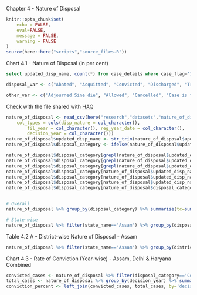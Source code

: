 
Chapter 4 - Nature of Disposal

```r
knitr::opts_chunk$set(
	echo = FALSE,
	eval=FALSE,
	message = FALSE,
	warning = FALSE
)
source(here::here("scripts","source_files.R"))
```

Chart 4.1 - Nature of Disposal (in per cent)
```sql
select updated_disp_name, count(*) from case_details where case_flag='1' and disp_nature!='0' group by updated_disp_name
```

```r
disposal_var <- c("Abated", "Acquitted", "Convicted", "Discharged", "Transferred", "Quashed", "Untraced", "PO Consigned")

other_var <- c("Adjourned Sine die", "Allowed", "Cancelled", "Case is filed", "Clubbed in FIR", "Compromised", "Concilliation", "Consigned", "Contested", "Converted", "Declared Juvenile", "Decreed with costs", "Dismissed", "Disposed", "Disposed of as withdrawn with permission to file fresh", "Disposed of with directions", "Disposed off on contest", "Disposed otherwise", "Disposed uncontest", "Further investigation ordered", "Judgement delivered", "Plaintiff suit is dissmissed counter claims decreed", "Proceeding dropped", "Proceeding stopped", "Rejected", "Remand back", "Some Convicted, some Acquitted", "Stayed")
```

Check with the file shared with [HAQ](https://github.com/HAQ-Centre-for-Child-Rights/POCSO-law-implementation-tracker/blob/master/research/datasets/nature_of_disposal.csv)

```r
nature_of_disposal <- read_csv(here("research","datasets","nature_of_disposal.csv"), 
    col_types = cols(disp_nature = col_character(), 
        fil_year = col_character(), reg_year_date = col_character(), 
        decision_year = col_character()))
nature_of_disposal$updated_disp_name <- str_trim(nature_of_disposal$updated_disp_name)
nature_of_disposal$disposal_category <- ifelse(nature_of_disposal$updated_disp_name %in% disposal_var, nature_of_disposal$updated_disp_name, ifelse(nature_of_disposal$updated_disp_name %in% other_var,'Other',''))

nature_of_disposal$disposal_category[grepl(nature_of_disposal$updated_disp_name, pattern = 'Convicted')] <- 'Convicted'
nature_of_disposal$disposal_category[grepl(nature_of_disposal$updated_disp_name, pattern = 'Transferred')] <- 'Transferred'
nature_of_disposal$disposal_category[grepl(nature_of_disposal$updated_disp_name, pattern = 'Acquitted')] <- 'Acquitted'
nature_of_disposal$disposal_category[nature_of_disposal$updated_disp_name=='Adjourned Sine die'] <- 'Other'
nature_of_disposal$disposal_category[nature_of_disposal$updated_disp_name=='Case is filed'] <- 'Other'
nature_of_disposal$disposal_category[nature_of_disposal$updated_disp_name=='Some Convicted, some Acquitted'] <- 'Other'
nature_of_disposal$disposal_category[nature_of_disposal$disposal_category==''] <- 'Other'


# Overall
nature_of_disposal %>% group_by(disposal_category) %>% summarise(tc=sum(total_cases))

# State-wise
nature_of_disposal %>% filter(state_name=='Assam') %>% group_by(disposal_category) %>% summarise(tc=sum(total_cases)) %>% mutate(pc=tc*100/sum(tc))
```
Table 4.2 A - District-wise Nature of Disposal - Assam

```r
nature_of_disposal %>% filter(state_name=='Assam') %>% group_by(district_name, disposal_category) %>% summarise(tc=sum(total_cases)) %>% pivot_wider(names_from = disposal_category, values_from=tc, values_fill = 0)

```

Chart 4.3 - Rate of Conviction (Year-wise) - Assam, Delhi & Haryana Combined

```r
convicted_cases <- nature_of_disposal %>% filter(disposal_category=='Convicted') %>%  group_by(decision_year) %>% summarise(tcc=sum(total_cases))
total_cases <- nature_of_disposal %>% group_by(decision_year) %>% summarise(tc=sum(total_cases))
conviction_percent <- left_join(convicted_cases, total_cases, by='decision_year') %>% mutate(con_per = tcc*100/tc)

```

